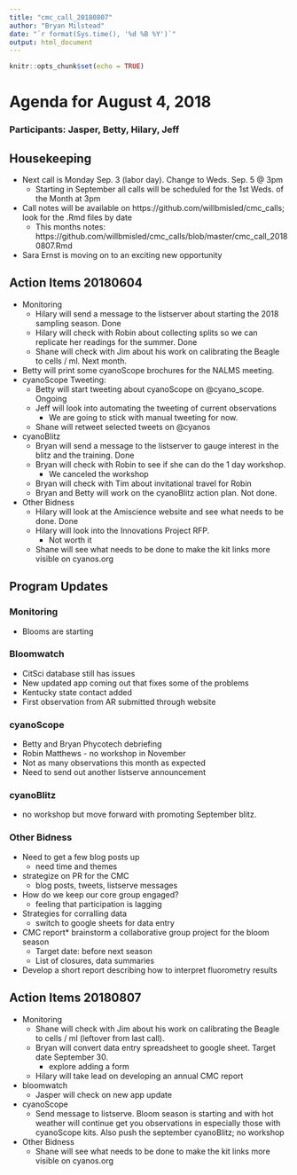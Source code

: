 ```yaml
---
title: "cmc_call_20180807"
author: "Bryan Milstead"
date: "`r format(Sys.time(), '%d %B %Y')`"
output: html_document
---
```


```r
knitr::opts_chunk$set(echo = TRUE)
```

# Agenda for August 4, 2018

### Participants:  Jasper, Betty, Hilary, Jeff

## Housekeeping
* Next call is Monday Sep. 3 (labor day).  Change to Weds. Sep. 5 @ 3pm
    - Starting in September all calls will be scheduled for the 1st Weds. of the Month at 3pm
* Call notes will be available on https://github.com/willbmisled/cmc_calls; look for the .Rmd files by date
    - This months notes: https://github.com/willbmisled/cmc_calls/blob/master/cmc_call_20180807.Rmd
* Sara Ernst is moving on to an exciting new opportunity

## Action Items 20180604
* Monitoring
    - Hilary will send a message to the listserver about starting the 2018 sampling season. Done
    - Hilary will check with Robin about collecting splits so we can replicate her readings for the summer. Done
    - Shane will check with Jim about his work on calibrating the Beagle to cells / ml. Next month.
* Betty will print some cyanoScope brochures for the NALMS meeting.
* cyanoScope Tweeting:
    - Betty will start tweeting about cyanoScope on @cyano_scope. Ongoing
    - Jeff will look into automating the tweeting of current observations
      - We are going to stick with manual tweeting for now.
    - Shane will retweet selected tweets on @cyanos
* cyanoBlitz
    - Bryan will send a message to the listserver to gauge interest in the blitz and the training. Done
    - Bryan will check with Robin to see if she can do the 1 day workshop.
      - We canceled the workshop
    - Bryan will check with Tim about invitational travel for Robin
    - Bryan and Betty will work on the cyanoBlitz action plan. Not done.
* Other Bidness
    - Hilary will look at the Amiscience website and see what needs to be done.  Done
    - Hilary will look into the Innovations Project RFP.  
      - Not worth it
    - Shane will see what needs to be done to make the kit links more visible on cyanos.org


## Program Updates

### Monitoring
* Blooms are starting

### Bloomwatch
* CitSci database still has issues
* New updated app coming out that fixes some of the problems
* Kentucky state contact added
* First observation from AR submitted through website

### cyanoScope
* Betty and Bryan Phycotech debriefing
* Robin Matthews - no workshop in November
* Not as many observations this month as expected
* Need to send out another listserve announcement

### cyanoBlitz
* no workshop but move forward with promoting September blitz.

### Other Bidness
* Need to get a few blog posts up
    - need time and themes
* strategize on PR for the CMC
    - blog posts, tweets, listserve messages
* How do we keep our core group engaged?
    - feeling that participation is lagging
* Strategies for corralling data
    - switch to google sheets for data entry
* CMC report* brainstorm a collaborative group project for the bloom season
    - Target date: before next season
    - List of closures, data summaries
* Develop a short report describing how to interpret fluorometry results 

## Action Items 20180807
* Monitoring
    - Shane will check with Jim about his work on calibrating the Beagle to cells / ml (leftover from last call).
    - Bryan will convert data entry spreadsheet to google sheet. Target date September 30.
      - explore adding a form
    - Hilary will take lead on developing an annual CMC report
* bloomwatch
    - Jasper will check on new app update
* cyanoScope
    - Send message to listserve. Bloom season is starting and with hot weather will continue get you observations in especially those with cyanoScope kits.  Also push the september cyanoBlitz; no workshop
* Other Bidness
    - Shane will see what needs to be done to make the kit links more visible on cyanos.org




    


